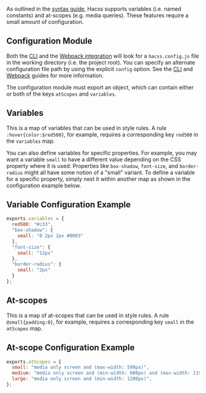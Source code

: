 
<Article
  title="Configuration"
  subtitle="Use variables and at-scopes in style rules">

As outlined in the [syntax guide](./syntax), Hacss supports variables (i.e.
named constants) and at-scopes (e.g. media queries). These features require a
small amount of configuration.

# Configuration Module

Both the [CLI](./cli) and the [Webpack integration](./webpack) will look for a
`hacss.config.js` file in the working directory (i.e. the project root). You can
specify an alternate configuration file path by using the explicit `config`
option. See the [CLI](./cli) and [Webpack](./webpack) guides for more
information.

The configuration module must export an object, which can contain either or both
of the keys `atScopes` and `variables`.

# Variables

This is a map of variables that can be used in style rules. A rule
`:hover{color:$red500}`, for example, requires a corresponding key `red500` in
the `variables` map.

You can also define variables for specific properties. For example, you may want
a variable `small` to have a different value depending on the CSS property where
it is used: Properties like `box-shadow`, `font-size`, and `border-radius` might
all have some notion of a "small" variant. To define a variable for a specific
property, simply nest it within another map as shown in the configuration
example below.

## Variable Configuration Example

```javascript
exports.variables = {
  red500: "#c33",
  "box-shadow": {
    small: "0 2px 2px #0003"
  },
  "font-size": {
    small: "12px"
  },
  "border-radius": {
    small: "2px"
  }
};
```

# At-scopes

This is a map of at-scopes that can be used in style rules. A rule
`@small{padding:0}`, for example, requires a corresponding key `small` in the
`atScopes` map.

## At-scope Configuration Example

```javascript
exports.atScopes = {
  small: "media only screen and (max-width: 599px)",
  medium: "media only screen and (min-width: 600px) and (max-width: 1199px)",
  large: "media only screen and (min-width: 1200px)",
};
```

</Article>
